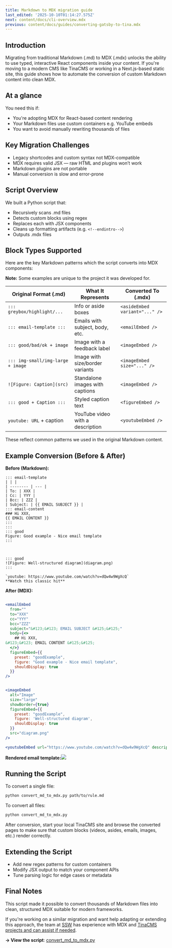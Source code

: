 ```yaml
---
title: Markdown to MDX migration guide
last_edited: '2025-10-10T01:14:27.575Z'
next: content/docs/cli-overview.mdx
previous: content/docs/guides/converting-gatsby-to-tina.mdx
---
```


## Introduction

Migrating from traditional Markdown (.md) to MDX (.mdx) unlocks the ability to use typed, interactive React components inside your content. If you're moving to a modern CMS like TinaCMS or working in a Next.js-based static site, this guide shows how to automate the conversion of custom Markdown content into clean MDX.

## At a glance

You need this if:

* You're adopting MDX for React-based content rendering
* Your Markdown files use custom containers e.g. YouTube embeds
* You want to avoid manually rewriting thousands of files

## Key Migration Challenges

* Legacy shortcodes and custom syntax not MDX-compatible
* MDX requires valid JSX — raw HTML and plugins won’t work
* Markdown plugins are not portable
* Manual conversion is slow and error-prone

## Script Overview

We built a Python script that:

* Recursively scans .md files
* Detects custom blocks using regex
* Replaces each with JSX components
* Cleans up formatting artifacts (e.g. `<!--endintro-->`)
* Outputs .mdx files

## Block Types Supported

Here are the key Markdown patterns which the script converts into MDX components:

**Note:** Some examples are unique to the project it was developed for.

| Original Format (.md)             | What It Represents               | Converted To (.mdx)            |
| --------------------------------- | -------------------------------- | ------------------------------ |
| `::: greybox/highlight/...`       | Info or aside boxes              | `<asideEmbed variant="..." />` |
| `::: email-template :::`          | Emails with subject, body, etc.  | `<emailEmbed />`               |
| `::: good/bad/ok + image`         | Image with a feedback label      | `<imageEmbed />`               |
| `::: img-small/img-large + image` | Image with size/border variants  | `<imageEmbed size="..." />`    |
| `![Figure: Caption](src)`         | Standalone images with captions  | `<imageEmbed />`               |
| `::: good + Caption :::`          | Styled caption text              | `<figureEmbed />`              |
| `youtube: URL` + caption          | YouTube video with a description | `<youtubeEmbed />`             |

These reflect common patterns we used in the original Markdown content.

## Example Conversion (Before & After)

**Before (Markdown):**

```
::: email-template  
| | |
| -------- | --- |
| To: | XXX |
| Cc: | YYY |
| Bcc: | ZZZ |
| Subject: | {{ EMAIL SUBJECT }} |  
::: email-content
### Hi XXX,
{{ EMAIL CONTENT }}
:::  
:::  
::: good  
Figure: Good example - Nice email template  
:::



::: good
![Figure: Well-structured diagram](diagram.png)
:::

`youtube: https://www.youtube.com/watch?v=dQw4w9WgXcQ`
**Watch this classic hit**

```

**After (MDX):**

```jsx

<emailEmbed
  from=""
  to="XXX"
  cc="YYY"
  bcc="ZZZ"
  subject="&#123;&#123; EMAIL SUBJECT &#125;&#125;"
  body={<>
    ## Hi XXX,
&#123;&#123; EMAIL CONTENT &#125;&#125;
  </>}
  figureEmbed={{
    preset: "goodExample",
    figure: "Good example - Nice email template",
    shouldDisplay: true
  }}
/>


<imageEmbed
  alt="Image"
  size="large"
  showBorder={true}
  figureEmbed={{
    preset: "goodExample",
    figure: 'Well-structured diagram',
    shouldDisplay: true
  }}
  src="diagram.png"
/>

<youtubeEmbed url="https://www.youtube.com/watch?v=dQw4w9WgXcQ" description="Watch this classic hit" />


```

**Rendered email template:**![](/img/docs/converting-md-to-mdx/nice-email-template.png)

## Running the Script

To convert a single file:

```bash
python convert_md_to_mdx.py path/to/rule.md
```

To convert all files:

```bash
python convert_md_to_mdx.py
```

After conversion, start your local TinaCMS site and browse the converted pages to make sure that custom blocks (videos, asides, emails, images, etc.) render correctly.

## Extending the Script

* Add new regex patterns for custom containers
* Modify JSX output to match your component APIs
* Tune parsing logic for edge cases or metadata

## Final Notes

This script made it possible to convert thousands of Markdown files into clean, structured MDX suitable for modern frameworks.

If you're working on a similar migration and want help adapting or extending this approach, the team at [SSW](https://www.ssw.com.au) has experience with MDX and [TinaCMS projects and can assist if needed](https://www.ssw.com.au/consulting/tinacms).

**→ View the script**: [convert\_md\_to\_mdx.py](https://github.com/SSWConsulting/SSW.Rules.Content/blob/tina/migration-dev-content/scripts/tina-migration/convert-rule-md-to-mdx.py)
